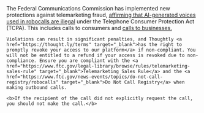 <Warning>
	The Federal Communications Commission has implemented new protections against telemarketing fraud, <a href="https://docs.fcc.gov/public/attachments/DOC-400393A1.pdf" target="_blank">affirming that AI-generated voices used in robocalls are illegal</a> under the Telephone Consumer Protection Act (TCPA). This includes calls to consumers and <a href="https://www.ftc.gov/news-events/news/press-releases/2024/03/ftc-implements-new-protections-businesses-against-telemarketing-fraud-affirms-protections-against-ai" target="_blank">calls to businesses.</a>

	Violations can result in significant penalties, and Thoughtly <a href="https://thought.ly/terms" target="_blank">has the right to promptly revoke your access to our platform</a> if non-compliant. You will not be entitled to a refund if your access is revoked due to non-compliance. Ensure you are compliant with the <a href="https://www.ftc.gov/legal-library/browse/rules/telemarketing-sales-rule" target="_blank">Telemarketing Sales Rule</a> and the <a href="https://www.ftc.gov/news-events/topics/do-not-call-registry/robocalls" target="_blank">Do Not Call Registry</a> when making outbound calls.

	<b>If the recipient of the call did not explicitly request the call, you should not make the call.</b>
</Warning>
